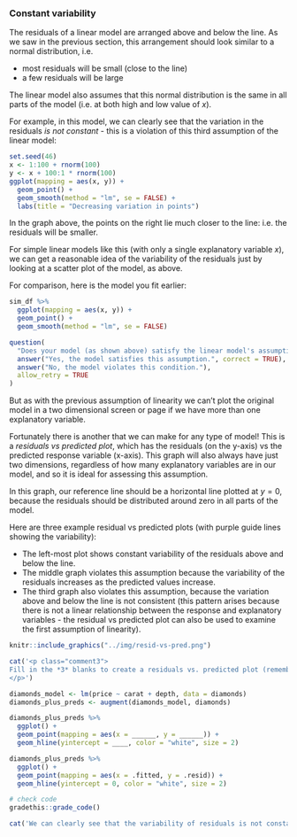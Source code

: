 ### Constant variability

The residuals of a linear model are arranged above and below the line. As we saw in the previous section, this arrangement should look similar to a normal distribution, i.e.

* most residuals will be small (close to the line)
* a few residuals will be large

The linear model also assumes that this normal distribution is the same in all parts of the model (i.e. at both high and low value of $x$).

For example, in this model, we can clearly see that the variation in the residuals *is not constant* - this is a violation of this third assumption of the linear model:

```r
set.seed(46)
x <- 1:100 + rnorm(100)
y <- x + 100:1 * rnorm(100)
ggplot(mapping = aes(x, y)) +
  geom_point() +
  geom_smooth(method = "lm", se = FALSE) +
  labs(title = "Decreasing variation in points")
```

In the graph above, the points on the right lie much closer to the line: i.e. the residuals will be smaller.

For simple linear models like this (with only a single explanatory variable $x$), we can get a reasonable idea of the variability of the residuals just by looking at a scatter plot of the model, as above.

For comparison, here is the model you fit earlier:

```r
sim_df %>%
  ggplot(mapping = aes(x, y)) +
  geom_point() +
  geom_smooth(method = "lm", se = FALSE)
```


```r
question(
  "Does your model (as shown above) satisfy the linear model's assumption of constant variability of residuals?",
  answer("Yes, the model satisfies this assumption.", correct = TRUE),
  answer("No, the model violates this condition."),
  allow_retry = TRUE
)
```

But as with the previous assumption of linearity we can't plot the original model in a two dimensional screen or page if we have more than one explanatory variable.

Fortunately there is another that we can make for any type of model! This is a *residuals vs predicted plot*, which has the residuals (on the y-axis) vs the predicted response variable (x-axis). This graph will also always have just two dimensions, regardless of how many explanatory variables are in our model, and so it is ideal for assessing this assumption.

In this graph, our reference line should be a horizontal line plotted at $y = 0$, because the residuals should be distributed around zero in all parts of the model.

Here are three example residual vs predicted plots (with purple guide lines showing the variability):

* The left-most plot shows constant variability of the residuals above and below the line.
* The middle graph violates this assumption because the variability of the residuals increases as the predicted values increase.
* The third graph also violates this assumption, because the variation above and below the line is not consistent (this pattern arises because there is not a linear relationship between the response and explanatory variables - the residual vs predicted plot can also be used to examine the first assumption of linearity).

<!-- TODO: create my own version of this -->

```r
knitr::include_graphics("../img/resid-vs-pred.png")
```

<!-- TODO:
- use geom_smooth() to create a trend line?
- is there a function that will plot the approximate upper and lower boundaries of this data?

- also show examples of meeting vs violating the assumption.

- mention "heteroskedasticity"

- mention that the linear model is reasonably robust to violations of this assumption

- have questions asking students to interpret different assumptions plots
-->

<!-- Book version -->

<!-- TODO: Add exercises -->

<!-- End book -->

<!-- Tutorial version -->

```r
cat('<p class="comment3">
Fill in the *3* blanks to create a residuals vs. predicted plot (remember that these are stored in the `.resid` and `.fitted` columns that we created with the `augment()` function). Set the `geom_hline()` to intercept at $y = 0$.
</p>')
```

```r
diamonds_model <- lm(price ~ carat + depth, data = diamonds)
diamonds_plus_preds <- augment(diamonds_model, diamonds)
```

```r
diamonds_plus_preds %>%
  ggplot() +
  geom_point(mapping = aes(x = ______, y = ______)) +
  geom_hline(yintercept = ____, color = "white", size = 2)
```

```r
diamonds_plus_preds %>%
  ggplot() +
  geom_point(mapping = aes(x = .fitted, y = .resid)) +
  geom_hline(yintercept = 0, color = "white", size = 2)
```

```r
# check code
gradethis::grade_code()
```


```r
cat('We can clearly see that the variability of residuals is not constant above and below the reference line.')
```

<!-- End tutorial -->
